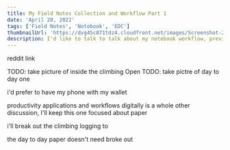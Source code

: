 ```yaml
---
title: My Field Notes Collection and Workflow Part 1
date: 'April 20, 2022'
tags: ['Field Notes', 'Notebook', 'EDC']
thumbnailUrl: 'https://dvg45c871tdz4.cloudfront.net/images/Screenshot-2022-04-18-232245.png'
description: I'd like to talk to talk about my notebook workflow, previous notebooks, and my every day carry
---
```


reddit link

TODO: take picture of inside the climbing Open
TODO: take pictre of day to day one

i'd prefer to have my phone with my wallet

productivity applications and workflows digitally is a whole other discussion, I'll keep this one focused about paper

i'll break out the climbing logging to

the day to day paper doesn't need broke out
